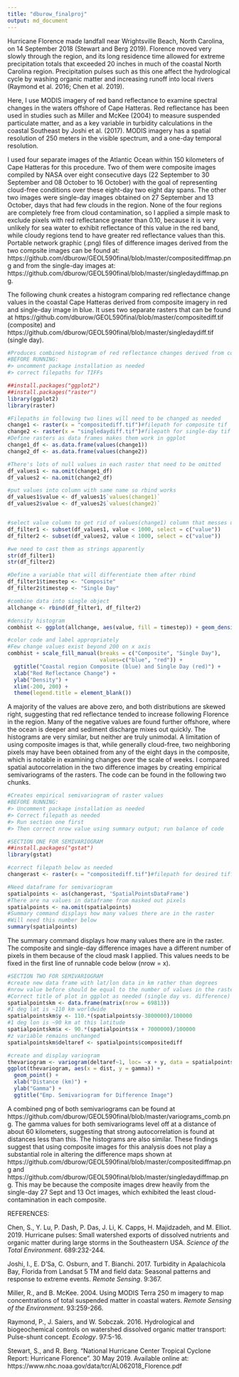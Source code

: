 ```yaml
---
title: "dburow_finalproj"
output: md_document
---
```


Hurricane Florence made landfall near Wrightsville Beach, North Carolina, on 14 September 2018 (Stewart and Berg 2019). Florence moved very slowly through the region, and its long residence time allowed for extreme precipitation totals that exceeded 20 inches in much of the coastal North Carolina region. Precipitation pulses such as this one affect the hydrological cycle by washing organic matter and increasing runoff into local rivers (Raymond et al. 2016; Chen et al. 2019). 

Here, I use MODIS imagery of red band reflectance to examine spectral changes in the waters offshore of Cape Hatteras.  Red reflectance has been used in studies such as Miller and McKee (2004) to measure suspended particulate matter, and as a key variable in turbidity calculations in the coastal Southeast by Joshi et al. (2017). MODIS imagery has a spatial resolution of 250 meters in the visible spectrum, and a one-day temporal resolution. 

I used four separate images of the Atlantic Ocean within 150 kilometers of Cape Hatteras for this procedure. Two of them were composite images compiled by NASA over eight consecutive days (22 September to 30 September and 08 October to 16 October) with the goal of representing cloud-free conditions over these eight-day two eight day spans. The other two images were single-day images obtained on 27 September and 13 October, days that had few clouds in the region. None of the four regions are completely free from cloud contamination, so I applied a simple mask to exclude pixels with red reflectance greater than 0.10, because it is very unlikely for sea water to exhibit reflectance of this value in the red band, while cloudy regions tend to have greater red reflectance values than this. Portable network graphic (.png) files of difference images derived from the two compsite images can be found at: https://github.com/dburow/GEOL590final/blob/master/compositediffmap.png and from the single-day images at: https://github.com/dburow/GEOL590final/blob/master/singledaydiffmap.png. 


The following chunk creates a histogram comparing red reflectance change values in the coastal Cape Hatteras derived from composite imagery in red and single-day image in blue. It uses two separate rasters that can be found at https://github.com/dburow/GEOL590final/blob/master/compositediff.tif (composite) and https://github.com/dburow/GEOL590final/blob/master/singledaydiff.tif (single day). 

```r
#Produces combined histogram of red reflectance changes derived from composite imagery and single day imagery
#BEFORE RUNNING:
#> uncomment package installation as needed
#> correct filepaths for TIFFs

##install.packages("ggplot2")
##install.packages("raster")
library(ggplot2)
library(raster)

#Filepaths in following two lines will need to be changed as needed
change1 <- raster(x = "compositediff.tif")#filepath for composite tif
change2 <- raster(x = "singledaydiff.tif")#filepath for single-day tif
#Define rasters as data frames makes them work in ggplot
change1_df <- as.data.frame(values(change1))
change2_df <- as.data.frame(values(change2))

#There's lots of null values in each raster that need to be omitted
df_values1 <- na.omit(change1_df)
df_values2 <- na.omit(change2_df)

#put values into column with same name so rbind works
df_values1$value <- df_values1$`values(change1)`
df_values2$value <- df_values2$`values(change2)`


#select value column to get rid of values(change1) column that messes up rbind
df_filter1 <- subset(df_values1, value < 1000, select = c("value"))
df_filter2 <- subset(df_values2, value < 1000, select = c("value"))

#we need to cast them as strings apparently
str(df_filter1)
str(df_filter2)

#Define a variable that will differentiate them after rbind
df_filter1$timestep <- "Composite"
df_filter2$timestep <- "Single Day"

#combine data into single object
allchange <- rbind(df_filter1, df_filter2)

#density histogram
combhist <- ggplot(allchange, aes(value, fill = timestep)) + geom_density(alpha=0.2)

#color code and label appropriately
#Few change values exist beyond 200 on x axis
combhist + scale_fill_manual(breaks = c("Composite", "Single Day"),
                             values=c("blue", "red")) + 
  ggtitle("Coastal region Composite (blue) and Single Day (red)") + 
  xlab("Red Reflectance Change") + 
  ylab("Density") + 
  xlim(-200, 200) +
  theme(legend.title = element_blank())
```

A majority of the values are above zero, and both distributions are skewed right, suggesting that red reflectance tended to increase following Florence in the region. Many of the negative values are found further offshore, where the ocean is deeper and sediment discharge mixes out quickly. The histograms are very similar, but neither are truly unimodal. A limitation of using composite images is that, while generally cloud-free, two neighboring pixels may have been obtained from any of the eight days in the composite, which is notable in examining changes over the scale of weeks. I compared spatial autocorrelation in the two difference images by creating empirical semivariograms of the rasters. The code can be found in the following two chunks. 

```r
#Creates empirical semivariogram of raster values
#BEFORE RUNNING:
#> Uncomment package installation as needed
#> Correct filepath as needed
#> Run section one first
#> Then correct nrow value using summary output; run balance of code

#SECTION ONE FOR SEMIVARIOGRAM
##install.packages("gstat")
library(gstat)

#correct filepath below as needed
changerast <- raster(x = "compositediff.tif")#filepath for desired tiff (composite or single-day)

#Need dataframe for semivariogram
spatialpoints <- as(changerast, 'SpatialPointsDataFrame')
#There are na values in dataframe from masked out pixels
spatialpoints <- na.omit(spatialpoints)
#Summary command displays how many values there are in the raster
#Will need this number below
summary(spatialpoints)

```

The summary command displays how many values there are in the raster. The composite and single-day difference images have a different number of pixels in them because of the cloud mask I applied. This values needs to be fixed in the first line of runnable code below (nrow = x). 

```r
#SECTION TWO FOR SEMIVARIOGRAM
#create new data frame with lat/lon data in km rather than degrees
#nrow value before should be equal to the number of values in the raster found above
#Correct title of plot in ggplot as needed (single day vs. difference)
spatialpointskm <- data.frame(matrix(nrow = 69813))
#1 deg lat is ~110 km worldwide
spatialpointskm$y <- 110.*(spatialpoints$y-3800000)/100000
#1 deg lon is ~90 km at this latitude
spatialpointskm$x <- 90.*(spatialpoints$x + 7000000)/100000
#z variable remains unchanged
spatialpointskm$deltaref <- spatialpoints$compositediff

#create and display variogram
thevariogram <- variogram(deltaref~1, loc= ~x + y, data = spatialpointskm)
ggplot(thevariogram, aes(x = dist, y = gamma)) +
  geom_point() + 
  xlab("Distance (km)") +
  ylab("Gamma") + 
  ggtitle("Emp. Semivariogram for Difference Image")
```

A combined png of both semivariograms can be found at https://github.com/dburow/GEOL590final/blob/master/variograms_comb.png. The gamma values for both semivariograms level off at a distance of about 60 kilometers, suggesting that strong autocorrelation is found at distances less than this. The histograms are also similar. These findings suggest that using composite images for this analysis does not play a substantial role in altering the difference maps shown at https://github.com/dburow/GEOL590final/blob/master/compositediffmap.png and  https://github.com/dburow/GEOL590final/blob/master/singledaydiffmap.png. This may be because the composite images drew heavily from the single-day 27 Sept and 13 Oct images, which exhibited the least cloud-contamination in each composite. 

REFERENCES:

Chen, S., Y. Lu, P. Dash, P. Das, J. Li, K. Capps, H. Majidzadeh, and M. Elliot. 2019. Hurricane pulses: Small watershed exports of dissolved nutrients and organic matter during large storms in the Southeastern USA. *Science of the Total Environment*. 689:232-244. 

Joshi, I., E. D’Sa, C. Osburn, and T. Bianchi. 2017. Turbidity in Apalachicola Bay, Florida from Landsat 5 TM and field data: Seasonal patterns and response to extreme events. *Remote Sensing*. 9:367. 

Miller, R., and B. McKee. 2004. Using MODIS Terra 250 m imagery to map concentrations of total suspended matter in coastal waters. *Remote Sensing of the Environment*. 93:259-266. 

Raymond, P., J. Saiers, and W. Sobczak. 2016. Hydrological and biogeochemical controls on watershed dissolved organic matter transport: Pulse-shunt concept. *Ecology*. 97:5-16. 

Stewart, S., and R. Berg. “National Hurricane Center Tropical Cyclone Report: Hurricane Florence”. 30 May 2019. Available online at: https://www.nhc.noaa.gov/data/tcr/AL062018_Florence.pdf 
